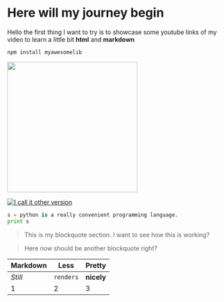 
# Here will my journey begin

Hello the first thing I want to try is to showcase some youtube links of my video to learn a little bit **html** and **markdown**

```bash
npm install myawesomelib
```
<Image src="https://yt3.ggpht.com/ytc/AKedOLQE0tK4eZ3PUZ0s8V1VyrBMbQLeSSuB8FqxMPFjHg=s900-c-k-c0x00ffffff-no-rj" width=300 hight=300 />

<YouTube id="nEWUc89PD2Y" />

[![I call it other version](http://img.youtube.com/vi/nEWUc89PD2Y/0.jpg)](http://www.youtube.com/watch?v=nEWUc89PD2Y)


```python
s = python is a really convenient programming language.
print s
```

> This is my blockquote section. I want to see
> how this is working?

> Here now should be another blockquote right?


Markdown | Less | Pretty
--- | --- | ---
*Still* | `renders` | **nicely**
1 | 2 | 3
